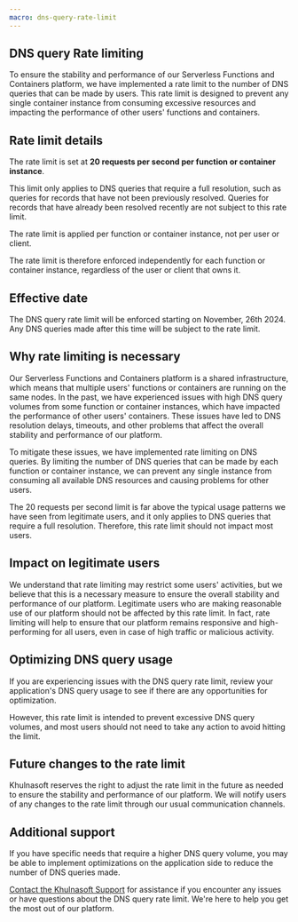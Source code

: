 ```yaml
---
macro: dns-query-rate-limit
---
```


## DNS query Rate limiting

To ensure the stability and performance of our Serverless Functions and Containers platform, we have implemented a rate limit to the number of DNS queries that can be made by users. This rate limit is designed to prevent any single container instance from consuming excessive resources and impacting the performance of other users' functions and containers.

## Rate limit details

The rate limit is set at **20 requests per second per function or container instance**.

This limit only applies to DNS queries that require a full resolution, such as queries for records that have not been previously resolved.
Queries for records that have already been resolved recently are not subject to this rate limit.

<Message type="important">
The rate limit is applied per function or container instance, not per user or client.

The rate limit is therefore enforced independently for each function or container instance, regardless of the user or client that owns it.
</Message>

## Effective date

The DNS query rate limit will be enforced starting on November, 26th 2024. Any DNS queries made after this time will be subject to the rate limit.

## Why rate limiting is necessary

Our Serverless Functions and Containers platform is a shared infrastructure, which means that multiple users' functions or containers are running on the same nodes. In the past, we have experienced issues with high DNS query volumes from some function or container instances, which have impacted the performance of other users' containers. These issues have led to DNS resolution delays, timeouts, and other problems that affect the overall stability and performance of our platform.

To mitigate these issues, we have implemented rate limiting on DNS queries. By limiting the number of DNS queries that can be made by each function or container instance, we can prevent any single instance from consuming all available DNS resources and causing problems for other users. 

<Message type="note">
The 20 requests per second limit is far above the typical usage patterns we have seen from legitimate users, and it only applies to DNS queries that require a full resolution. Therefore, this rate limit should not impact most users.
</Message>

## Impact on legitimate users

We understand that rate limiting may restrict some users' activities, but we believe that this is a necessary measure to ensure the overall stability and performance of our platform. Legitimate users who are making reasonable use of our platform should not be affected by this rate limit. In fact, rate limiting will help to ensure that our platform remains responsive and high-performing for all users, even in case of high traffic or malicious activity.

## Optimizing DNS query usage

If you are experiencing issues with the DNS query rate limit, review your application's DNS query usage to see if there are any opportunities for optimization. 

However, this rate limit is intended to prevent excessive DNS query volumes, and most users should not need to take any action to avoid hitting the limit.

## Future changes to the rate limit

Khulnasoft reserves the right to adjust the rate limit in the future as needed to ensure the stability and performance of our platform. We will notify users of any changes to the rate limit through our usual communication channels.

## Additional support

If you have specific needs that require a higher DNS query volume, you may be able to implement optimizations on the application side to reduce the number of DNS queries made. 

[Contact the Khulnasoft Support](https://console.khulnasoft.com/support/tickets/create) for assistance if you encounter any issues or have questions about the DNS query rate limit. We're here to help you get the most out of our platform.
